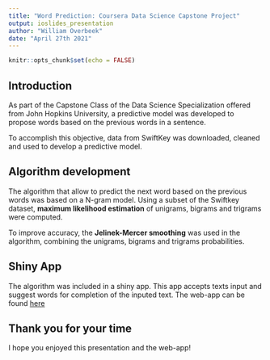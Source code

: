 ---
title: "Word Prediction: Coursera Data Science Capstone Project"
output: ioslides_presentation
author: "William Overbeek"
date: "April 27th 2021"
---

```{r setup, include=FALSE}
knitr::opts_chunk$set(echo = FALSE)
```

## Introduction

As part of the Capstone Class of the Data Science Specialization offered from John Hopkins University, a predictive model was developed to propose words based on the previous words in a sentence.

To accomplish this objective, data from SwiftKey was downloaded, cleaned and used to develop a predictive model.

## Algorithm development

The algorithm that allow to predict the next word based on the previous words was based on a N-gram model. Using a subset of the Swiftkey dataset, **maximum likelihood estimation** of unigrams, bigrams and trigrams were computed.

To improve accuracy, the **Jelinek-Mercer smoothing** was used in the algorithm, combining the unigrams, bigrams and trigrams probabilities.

## Shiny App

The algorithm was included in a shiny app. This app accepts texts input and suggest words for completion of the inputed text. The web-app can be found  <a href="https://woverbeek.shinyapps.io/Prediction_word//"> here</a>

## Thank you for your time

I hope you enjoyed this presentation and the web-app!

